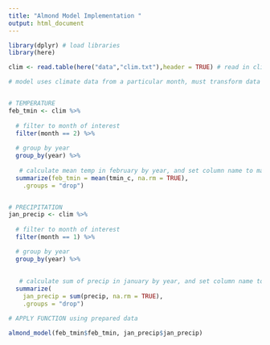 ```yaml
---
title: "Almond Model Implementation "
output: html_document
---
```


```r
library(dplyr) # load libraries
library(here)
```

```r
clim <- read.table(here("data","clim.txt"),header = TRUE) # read in climate data 
```


```r
# model uses climate data from a particular month, must transform data by summarizing daily data into monthly data


# TEMPERATURE
feb_tmin <- clim %>% 
  
  # filter to month of interest
  filter(month == 2) %>%
  
  # group by year
  group_by(year) %>% 
  
   # calculate mean temp in february by year, and set column name to match function parameter
  summarize(feb_tmin = mean(tmin_c, na.rm = TRUE),
    .groups = "drop") 


# PRECIPITATION
jan_precip <- clim %>%
  
  # filter to month of interest
  filter(month == 1) %>%  

  # group by year 
  group_by(year) %>%
  
  
   # calculate sum of precip in january by year, and set column name to match function parameter
  summarize(
    jan_precip = sum(precip, na.rm = TRUE),
    .groups = "drop")

```

```r
# APPLY FUNCTION using prepared data 

almond_model(feb_tmin$feb_tmin, jan_precip$jan_precip)

```



